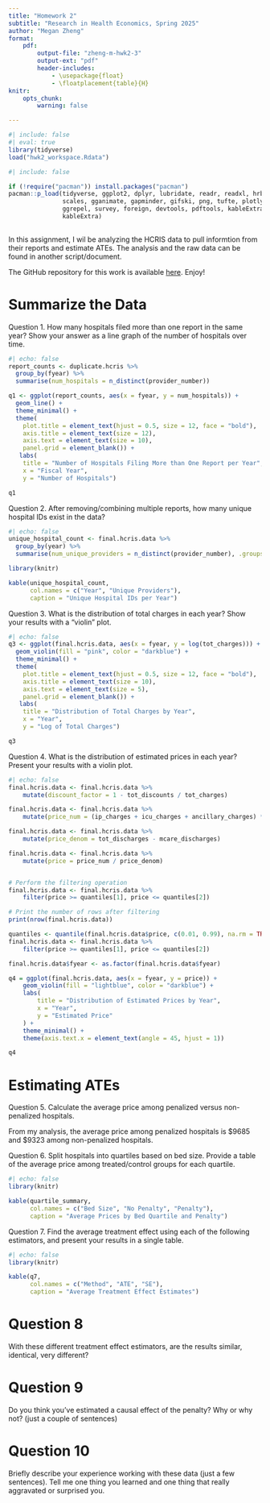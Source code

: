 ```yaml
---
title: "Homework 2"
subtitle: "Research in Health Economics, Spring 2025"
author: "Megan Zheng"
format:
    pdf: 
        output-file: "zheng-m-hwk2-3"
        output-ext: "pdf"
        header-includes: 
            - \usepackage{float}
            - \floatplacement{table}{H}
knitr:
    opts_chunk:
        warning: false

---
```


```r
#| include: false
#| eval: true
library(tidyverse)
load("hwk2_workspace.Rdata")
```

```r
#| include: false

if (!require("pacman")) install.packages("pacman")
pacman::p_load(tidyverse, ggplot2, dplyr, lubridate, readr, readxl, hrbrthemes, fixest,
               scales, gganimate, gapminder, gifski, png, tufte, plotly, OECD,
               ggrepel, survey, foreign, devtools, pdftools, kableExtra, modelsummary,
               kableExtra)
               
```

In this assignment, I wil be analyzing the HCRIS data to pull informtion from their reports and estimate ATEs. The analysis and the raw data can be found in another script/document.

The GitHub repository for this work is available [here](https://github.com/meganesmeralda/homework2). Enjoy!

\newpage
# Summarize the Data

\noindent Question 1. How many hospitals filed more than one report in the same year? Show your answer as a line graph of the number of hospitals over time.<br>

```r
#| echo: false
report_counts <- duplicate.hcris %>%
  group_by(fyear) %>%
  summarise(num_hospitals = n_distinct(provider_number))

q1 <- ggplot(report_counts, aes(x = fyear, y = num_hospitals)) +
  geom_line() +
  theme_minimal() +
  theme(
    plot.title = element_text(hjust = 0.5, size = 12, face = "bold"),  
    axis.title = element_text(size = 12),  
    axis.text = element_text(size = 10),  
    panel.grid = element_blank()) +
   labs(
    title = "Number of Hospitals Filing More than One Report per Year",
    x = "Fiscal Year",
    y = "Number of Hospitals")

q1
``` 
\vspace{1cm}

\newpage
\noindent Question 2. After removing/combining multiple reports, how many unique hospital IDs exist in the data?

```r
#| echo: false
unique_hospital_count <- final.hcris.data %>%
  group_by(year) %>%
  summarise(num_unique_providers = n_distinct(provider_number), .groups = 'drop')

library(knitr)

kable(unique_hospital_count, 
      col.names = c("Year", "Unique Providers"),
      caption = "Unique Hospital IDs per Year")
```

\newpage

\noindent Question 3. What is the distribution of total charges in each year? Show your results with a “violin” plot.

```r
#| echo: false
q3 <- ggplot(final.hcris.data, aes(x = fyear, y = log(tot_charges))) +
  geom_violin(fill = "pink", color = "darkblue") +
  theme_minimal() +
  theme(
    plot.title = element_text(hjust = 0.5, size = 12, face = "bold"),  
    axis.title = element_text(size = 10),  
    axis.text = element_text(size = 5),  
    panel.grid = element_blank()) +
   labs(
    title = "Distribution of Total Charges by Year",
    x = "Year",
    y = "Log of Total Charges")

q3
```

\newpage
\noindent Question 4. What is the distribution of estimated prices in each year? Present your results with a violin plot.

```r
#| echo: false
final.hcris.data <- final.hcris.data %>%
    mutate(discount_factor = 1 - tot_discounts / tot_charges)

final.hcris.data <- final.hcris.data %>%
    mutate(price_num = (ip_charges + icu_charges + ancillary_charges) * discount_factor - tot_mcare_payment)

final.hcris.data <- final.hcris.data %>%
    mutate(price_denom = tot_discharges - mcare_discharges)

final.hcris.data <- final.hcris.data %>%
    mutate(price = price_num / price_denom)


# Perform the filtering operation
final.hcris.data <- final.hcris.data %>%
    filter(price >= quantiles[1], price <= quantiles[2])

# Print the number of rows after filtering
print(nrow(final.hcris.data))

quantiles <- quantile(final.hcris.data$price, c(0.01, 0.99), na.rm = TRUE)
final.hcris.data <- final.hcris.data %>%
    filter(price >= quantiles[1], price <= quantiles[2])

final.hcris.data$fyear <- as.factor(final.hcris.data$fyear)

q4 = ggplot(final.hcris.data, aes(x = fyear, y = price)) +
    geom_violin(fill = "lightblue", color = "darkblue") +  
    labs(
        title = "Distribution of Estimated Prices by Year",
        x = "Year",
        y = "Estimated Price"
    ) +
    theme_minimal() +  
    theme(axis.text.x = element_text(angle = 45, hjust = 1))

q4
```
\newpage

# Estimating ATEs

\noindent Question 5. Calculate the average price among penalized versus non-penalized hospitals.

From my analysis, the average price among penalized hospitals is $9685 and $9323 among non-penalized hospitals. 

\newpage
\noindent Question 6. Split hospitals into quartiles based on bed size. Provide a table of the average price among treated/control groups for each quartile.

```r
#| echo: false
library(knitr)

kable(quartile_summary, 
      col.names = c("Bed Size", "No Penalty", "Penalty"),
      caption = "Average Prices by Bed Quartile and Penalty")
```

\newpage
\noindent Question 7. Find the average treatment effect using each of the following estimators, and present your results in a single table. 

```r
#| echo: false
library(knitr)

kable(q7, 
      col.names = c("Method", "ATE", "SE"),
      caption = "Average Treatment Effect Estimates")
```

\newpage
# Question 8
With these different treatment effect estimators, are the results similar, identical, very different?


\newpage
# Question 9
Do you think you’ve estimated a causal effect of the penalty? Why or why not? (just a couple of sentences)


\newpage
# Question 10
Briefly describe your experience working with these data (just a few sentences). Tell me one thing you learned and one thing that really aggravated or surprised you.